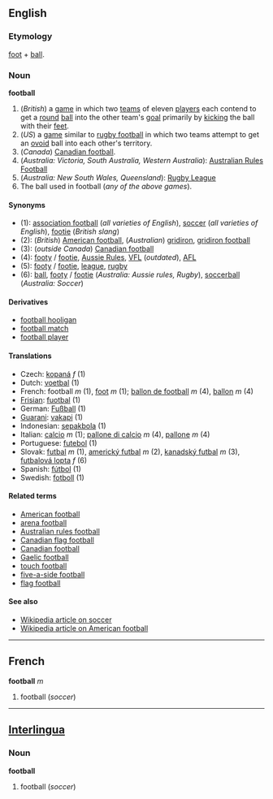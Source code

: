 ==English==
===Etymology===
[[foot]] + [[ball]].

===Noun===
'''football'''
#(''British'') a [[game]] in which two [[team]]s of eleven [[player]]s each contend to get a [[round]] [[ball]] into the other team's [[goal]] primarily by [[kick]]ing the ball with their [[foot|feet]].
#(''US'') a [[game]] similar to [[rugby football]] in which two teams attempt to get an [[ovoid]] ball into each other's territory.
#(''Canada'') [[Canadian football]].
#(''Australia: Victoria, South Australia, Western Australia''): [[Australian Rules Football]]
#(''Australia: New South Wales, Queensland''): [[Rugby League]]
#The ball used in football (''any of the above games'').

====Synonyms====
*(1): [[association football]] (''all varieties of English''), [[soccer]] (''all varieties of English''), [[footie]] (''British slang'')
*(2): (''British'') [[American football]], (''Australian'') [[gridiron]], [[gridiron football]]
*(3): (''outside Canada'') [[Canadian football]]
*(4): [[footy]] / [[footie]], [[Aussie Rules]], [[VFL]] (''outdated''), [[AFL]]
*(5): [[footy]] / [[footie]], [[league]], [[rugby]]
*(6): [[ball]], [[footy]] / [[footie]]  (''Australia: Aussie rules, Rugby''), [[soccerball]] (''Australia: Soccer'')

====Derivatives====
*[[football hooligan]]
*[[football match]]
*[[football player]]

====Translations====
*Czech: [[kopaná]] ''f'' (1)
*Dutch: [[voetbal]] (1)
*French: football ''m'' (1), [[foot#French|foot]] ''m'' (1); [[ballon de football]] ''m'' (4), [[ballon]] ''m'' (4)
*[[Frisian]]: [[fuotbal]] (1)
*German: [[Fußball]] (1)
*[[Guarani]]: [[vakapi]] (1)
*Indonesian: [[sepakbola]] (1)
*Italian: [[calcio]] ''m'' (1); [[pallone di calcio]] ''m'' (4), [[pallone]] ''m'' (4)
*Portuguese: [[futebol]] (1)
*Slovak: [[futbal]] ''m'' (1), [[americký futbal]] ''m'' (2), [[kanadský futbal]] ''m'' (3), [[futbalová lopta]] ''f'' (6)
*Spanish: [[fútbol]] (1)
*Swedish: [[fotboll]] (1)

====Related terms====
*[[American football]]
*[[arena football]]
*[[Australian rules football]]
*[[Canadian flag football]]
*[[Canadian football]]
*[[Gaelic football]]
*[[touch football]]
*[[five-a-side football]]
*[[flag football]]

====See also====
*[[en:Football|Wikipedia article on soccer]]
*[[en:American_football|Wikipedia article on American football]]

----
==French==
'''football''' ''m''

#football (''soccer'')

----
==[[Interlingua]]==
===Noun===
'''football'''

#football (''soccer'')